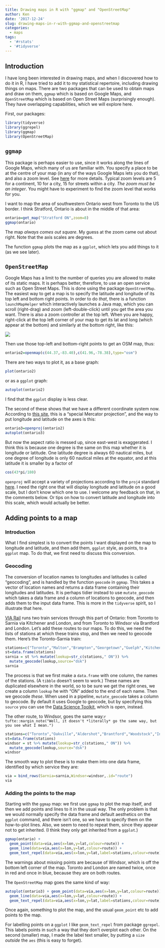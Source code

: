 ```yaml
---
title: Drawing maps in R with "ggmap" and "OpenStreetMap"
author: Ken
date: '2017-12-24'
slug: drawing-maps-in-r-with-ggmap-and-openstreetmap
categories:
  - maps
tags:
  - '#rstats'
  - '#tidyverse'
---
```


## Introduction

I have long been interested in drawing maps, and when I discovered how to do it in R, I have tried to add it to my statistical repertoire, including drawing things on maps. There are two packages that can be used to obtain maps and draw on them, `ggmap` which is based on Google Maps, and `OpenStreetMap` which is based on Open Street Maps (surprisingly enough). They have overlapping capabilities, which we will explore here.

First, our packages:

```r
library(tidyverse)
library(ggrepel)
library(ggmap)
library(OpenStreetMap)
```

## `ggmap`

This package is perhaps easier to use, since it works along the lines of Google Maps, which many of us are familiar with. You specify a place to be at the centre of your map (in any of the ways Google Maps lets you do that), and also a zoom level. See [here](https://developers.google.com/maps/documentation/static-maps/intro) for more details. Typical zoom levels are 5 for a continent, 10 for a city, 15 for streets within a city. *The zoom must be an integer*. You might have to experiment to find the zoom level that works for you.

I want to map the area of southwestern Ontario west from Toronto to the US border. I think Stratford, Ontario is about in the middle of that area:

```r
ontario=get_map("Stratford ON",zoom=8)
ggmap(ontario)
```

The map *always comes out square*. My guess at the zoom came out about right. Note that the axis scales are degrees.

The function `ggmap` plots the map as a `ggplot`, which lets you add things to it (as we see later).

## `OpenStreetMap`

Google Maps has a limit to the number of queries you are allowed to make of its static maps. It is perhaps better, therefore, to use an open service such as Open Street Maps. This is done using the package `OpenStreetMap`. The easiest way to get a map is to specify the latitude and longitude of its top left and bottom right points. In order to do *that*, there is a function `launchMapHelper` which interactively launches a Java map, which you can scroll (right-drag) and zoom (left-double-click) until you get the area you want. There is also a zoom controller at the top left. When you are happy, right-click at the top left corner of your map to get its lat and long (which appear at the bottom) and similarly at the bottom right, like this:

![](/Screenshot_Ontario.png)

Then use those top-left and bottom-right points to get an OSM map, thus:

```r
ontario2=openmap(c(44.37,-83.40),c(41.96,-78.38),type="osm")
```

There are two ways to plot it, as a base graph:

```r
plot(ontario2)
```

or as a `ggplot` graph:

```r
autoplot(ontario2)
```

I find that the `ggplot` display is less clear.

The second of these shows that we have a different coordinate system now. According to 
[this site](http://blog.fellstat.com/?cat=15), this is a "special Mercator projection", and the way to put longitude and latitude on the axes is this:

```r
ontario3=openproj(ontario2)
autoplot(ontario3)
```

But now the aspect ratio is messed up, since east-west is exaggerated. I think this is because one degree is the same on this map whether it is longitude or latitude. One latitude degree is always 60 nautical miles, but one degree of longitude is only 60 nautical miles at the equator, and at this latitude it is smaller by a factor of

```r
cos(43*pi/180)
```

`openproj` will accept a variety of projections according to the `proj4` standard [here](http://proj4.org/). I need the right one that will display longitude and latitude on a good scale, but I don't know which one to use. I welcome any feedback on that, in the comments below. Or tips on how to convert latitude and longitude into this scale, which would actually be better. 

## Adding points to a map

### Introduction

What I find simplest is to convert the points I want displayed on the map to longitude and latitude, and then add them, `ggplot` style, as points, to a `ggplot` map. To do that, we first need to discuss this conversion.

### Geocoding

The conversion of location names to longitudes and latitudes is called "geocoding", and is handled by the function `geocode` in `ggmap`. This takes a vector of location names and returns a data frame containing their longitudes and latitudes. It is perhaps tidier instead to use `mutate_geocode` which takes a data frame and a column of locations to geocode, and then adds them to the input data frame. This is more in the `tidyverse` spirit, so I illustrate that here.

[VIA Rail](http://www.viarail.ca/en/plan-your-trip/customize-your-train-schedule) runs two train services through this part of Ontario: from Toronto to Sarnia via Kitchener and London, and from Toronto to Windsor via Brantford and London. Let's add these routes to our maps. To do this, we need the lists of stations at which these trains stop, and then we need to geocode them. Here's the Toronto-Sarnia train:

```r
stations=c("Toronto","Malton","Brampton","Georgetown","Guelph","Kitchener","Stratford","St Mary's","London","Strathroy","Wyoming","Sarnia")
st=data.frame(stations)
sarnia = st %>% mutate(lookup=str_c(stations," ON")) %>% 
  mutate_geocode(lookup,source="dsk")
sarnia
```

The process is that we first make a `data.frame` with one column, the names of the stations. (A `tibble` doesn't seem to work.) These names are duplicated elsewhere in the world, so to be sure we get the right ones, we create a column `lookup` he with "ON" added to the end of each name. Then we geocode *these*. When used in a pipeline, `mutate_geocode` takes a column to geocode. By default it uses Google to geocode, but by specifying this `source` you can use the [Data Science Toolkit](http://www.datasciencetoolkit.org/), which is open, instead. 

The other route, to Windsor, goes the same way:`r tufte::margin_note("Well, it doesn't *literally* go the same way, but you see what I mean.")` 

```r
stations=c("Toronto","Oakville","Aldershot","Brantford","Woodstock","Ingersoll","London","Glencoe","Chatham","Windsor")
st=data.frame(stations)
windsor = st %>% mutate(lookup=str_c(stations," ON")) %>% 
  mutate_geocode(lookup,source="dsk")
windsor
```

The smooth way to plot these is to make them into one data frame, identified by which service they are:

```r
via = bind_rows(Sarnia=sarnia,Windsor=windsor,.id="route")
via
```


### Adding the points to the map

Starting with the `ggmap` map: we first use `ggmap` to plot the map itself, and then we add points and lines to it in the usual way. The only problem is that we would normally specify the data frame and default aesthetics on the `ggplot` command, and there isn't one, so we have to specify them on the how-to-plot lines. Also, we seem to need to repeat them, since they appear not to get inherited. (I think they only get inherited from a `ggplot`.)

```r
ggmap(ontario) +
  geom_point(data=via,aes(x=lon,y=lat,colour=route)) +
  geom_line(data=via,aes(x=lon,y=lat,colour=route)) +
  geom_text_repel(data=via,aes(x=lon,y=lat,label=stations,colour=route))
```

The warnings about missing points are because of Windsor, which is off the bottom left corner of the map. Toronto and London are named twice, once in red and once in blue, because they are on both routes.

The `OpenStreetMap` map goes the same kind of way:

```r
autoplot(ontario3) + geom_point(data=via,aes(x=lon,y=lat,colour=route)) +
  geom_line(data=via,aes(x=lon,y=lat,colour=route)) +
  geom_text_repel(data=via,aes(x=lon,y=lat,label=stations,colour=route),size=2)
```

Once again, something to plot the map, and the usual `geom_point` etc to add points to the map.

For labelling points on a `ggplot` I like `geom_text_repel` from package `ggrepel`. This labels points in such a way that they don't overplot each other. On the second (smaller) map, I made the label text smaller, by putting a `size` *outside* the `aes` (this is easy to forget).